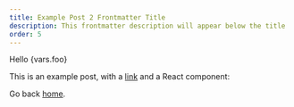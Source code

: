 ```yaml
---
title: Example Post 2 Frontmatter Title
description: This frontmatter description will appear below the title
order: 5
---
```


Hello {vars.foo}

This is an example post, with a [link](https://nextjs.org) and a React component:

<DockerStatus />

<UdfDeploymentMetadata />

Go back [home](/).
